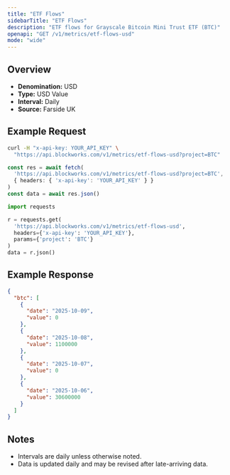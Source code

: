 ```yaml
---
title: "ETF Flows"
sidebarTitle: "ETF Flows"
description: "ETF flows for Grayscale Bitcoin Mini Trust ETF (BTC)"
openapi: "GET /v1/metrics/etf-flows-usd"
mode: "wide"
---
```


## Overview

- **Denomination:** USD
- **Type:** USD Value
- **Interval:** Daily
- **Source:** Farside UK

## Example Request

<CodeGroup>

```bash cURL
curl -H "x-api-key: YOUR_API_KEY" \
  "https://api.blockworks.com/v1/metrics/etf-flows-usd?project=BTC"
```

```typescript TypeScript
const res = await fetch(
  'https://api.blockworks.com/v1/metrics/etf-flows-usd?project=BTC',
  { headers: { 'x-api-key': 'YOUR_API_KEY' } }
)
const data = await res.json()
```

```python Python
import requests

r = requests.get(
  'https://api.blockworks.com/v1/metrics/etf-flows-usd',
  headers={'x-api-key': 'YOUR_API_KEY'},
  params={'project': 'BTC'}
)
data = r.json()
```

</CodeGroup>

## Example Response

```json
{
  "btc": [
    {
      "date": "2025-10-09",
      "value": 0
    },
    {
      "date": "2025-10-08",
      "value": 1100000
    },
    {
      "date": "2025-10-07",
      "value": 0
    },
    {
      "date": "2025-10-06",
      "value": 30600000
    }
  ]
}
```

## Notes
- Intervals are daily unless otherwise noted.
- Data is updated daily and may be revised after late-arriving data.